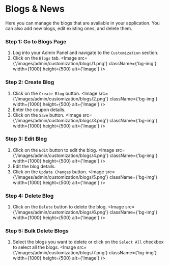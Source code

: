 
# Blogs & News

Here you can manage the blogs that are available in your application. You can also add new blogs, edit existing ones, and delete them.

### Step 1: Go to Blogs Page
1. Log into your Admin Panel and navigate to the `Customization` section.
2. Click on the `Blogs` tab.
<Image src={'/images/admin/customization/blogs/1.png'} className={'bg-img'} width={1000} height={500} alt={'Image'} />

### Step 2: Create Blog
1. Click on the `Create Blog` button.
<Image src={'/images/admin/customization/blogs/2.png'} className={'bg-img'} width={1000} height={500} alt={'Image'} />
2. Enter the coupon details.
3. Click on the `Save` button.
<Image src={'/images/admin/customization/blogs/3.png'} className={'bg-img'} width={1000} height={500} alt={'Image'} />

### Step 3: Edit Blog
1. Click on the `Edit` button to edit the blog.
<Image src={'/images/admin/customization/blogs/4.png'} className={'bg-img'} width={1000} height={500} alt={'Image'} />
2. Edit the blog details.
3. Click on the `Update Changes` button.
<Image src={'/images/admin/customization/blogs/5.png'} className={'bg-img'} width={1000} height={500} alt={'Image'} />

### Step 4: Delete Blog
1. Click on the `Delete` button to delete the blog.
<Image src={'/images/admin/customization/blogs/6.png'} className={'bg-img'} width={1000} height={500} alt={'Image'} />

### Step 5: Bulk Delete Blogs
1. Select the blogs you want to delete or click on the `Select All` checkbox to select all the blogs.
<Image src={'/images/admin/customization/blogs/7.png'} className={'bg-img'} width={1000} height={500} alt={'Image'} />
